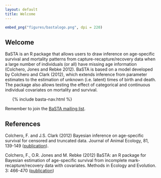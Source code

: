 ```yaml
---
layout: default
title: Welcome
---
```



```r
embed_png("figures/bastalogo.png", dpi = 220)
```


## Welcome {#welcome}

BaSTA is an R package that allows users to draw inference on age-specific survival and mortality patterns from capture-recapture/recovery data when a large number of individuals (or all) have missing age information (Colchero, Jones and Rebke 2012). BaSTA is based on a model developed by Colchero and Clark (2012), which extends inference from parameter estimates to the estimation of unknown (i.e. latent) times of birth and death. The package also allows testing the effect of categorical and continuous individual covariates on mortality and survival.


<ul class="toc">
  {% include basta-nav.html %}
</ul>

Remember to join the [BaSTA mailing list](http://lists.r-forge.r-project.org/mailman/listinfo/basta-users). 

## References {#references}

Colchero, F. and J.S. Clark (2012) Bayesian inference on age-specific survival for censored and truncated data. Journal of Animal Ecology, 81, 139-149 ([publication](http://onlinelibrary.wiley.com/doi/10.1111/j.1365-2656.2011.01898.x/abstract)).

Colchero, F., O.R. Jones and M. Rebke (2012) BaSTA: an R package for Bayesian estimation of age-specific survival from incomplete mark-recapture/recovery data with covariates. Methods in Ecology and Evolution. 3: 466-470 ([publication](http://onlinelibrary.wiley.com/doi/10.1111/j.2041-210X.2012.00186.x/abstract))
